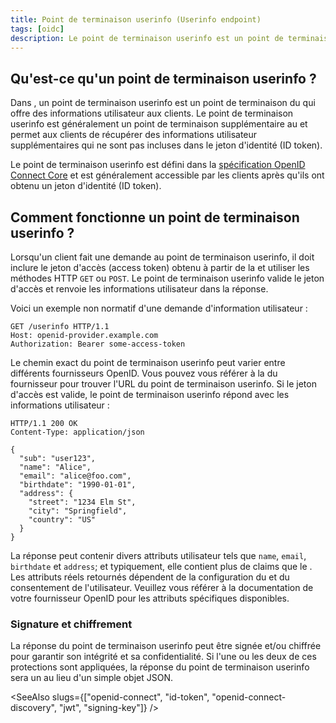 ```yaml
---
title: Point de terminaison userinfo (Userinfo endpoint)
tags: [oidc]
description: Le point de terminaison userinfo est un point de terminaison OpenID Connect (OIDC) qui fournit des informations utilisateur aux clients. C'est un point de terminaison supplémentaire au jeton d'identité (ID token) et permet aux clients de récupérer des informations utilisateur supplémentaires.
---
```


## Qu'est-ce qu'un point de terminaison userinfo ?

Dans <Ref slug="openid-connect" />, un point de terminaison userinfo est un point de terminaison du <Ref slug="openid-connect" headingId="openid-provider-op" /> qui offre des informations utilisateur aux <Ref slug="client">clients</Ref>. Le point de terminaison userinfo est généralement un point de terminaison supplémentaire au <Ref slug="id-token" /> et permet aux clients de récupérer des informations utilisateur supplémentaires qui ne sont pas incluses dans le jeton d'identité (ID token).

Le point de terminaison userinfo est défini dans la [spécification OpenID Connect Core](https://openid.net/specs/openid-connect-core-1_0.html#UserInfo) et est généralement accessible par les clients après qu'ils ont obtenu un jeton d'identité (ID token).

## Comment fonctionne un point de terminaison userinfo ?

Lorsqu'un client fait une demande au point de terminaison userinfo, il doit inclure le jeton d'accès (access token) obtenu à partir de la <Ref slug="token-request" /> et utiliser les méthodes HTTP `GET` ou `POST`. Le point de terminaison userinfo valide le jeton d'accès et renvoie les informations utilisateur dans la réponse.

Voici un exemple non normatif d'une demande d'information utilisateur :

```http
GET /userinfo HTTP/1.1
Host: openid-provider.example.com
Authorization: Bearer some-access-token
```

Le chemin exact du point de terminaison userinfo peut varier entre différents fournisseurs OpenID. Vous pouvez vous référer à la <Ref slug="openid-connect-discovery" /> du fournisseur pour trouver l'URL du point de terminaison userinfo. Si le jeton d'accès est valide, le point de terminaison userinfo répond avec les informations utilisateur :

```http
HTTP/1.1 200 OK
Content-Type: application/json

{
  "sub": "user123",
  "name": "Alice",
  "email": "alice@foo.com",
  "birthdate": "1990-01-01",
  "address": {
    "street": "1234 Elm St",
    "city": "Springfield",
    "country": "US"
  }
}
```

La réponse peut contenir divers attributs utilisateur tels que `name`, `email`, `birthdate` et `address`; et typiquement, elle contient plus de <Ref slug="claim">claims</Ref> que le <Ref slug="id-token" />. Les attributs réels retournés dépendent de la configuration du <Ref slug="openid-connect" headingId="openid-provider-op" /> et du consentement de l'utilisateur. Veuillez vous référer à la documentation de votre fournisseur OpenID pour les attributs spécifiques disponibles.

### Signature et chiffrement

La réponse du point de terminaison userinfo peut être signée et/ou chiffrée pour garantir son intégrité et sa confidentialité. Si l'une ou les deux de ces protections sont appliquées, la réponse du point de terminaison userinfo sera un <Ref slug="jwt" /> au lieu d'un simple objet JSON.

<SeeAlso slugs={["openid-connect", "id-token", "openid-connect-discovery", "jwt", "signing-key"]} />
